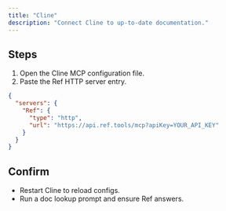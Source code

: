 ```yaml
---
title: "Cline"
description: "Connect Cline to up-to-date documentation."
---
```



## Steps

1. Open the Cline MCP configuration file.
2. Paste the Ref HTTP server entry.

```json
{
  "servers": {
    "Ref": {
      "type": "http",
      "url": "https://api.ref.tools/mcp?apiKey=YOUR_API_KEY"
    }
  }
}
```

## Confirm

- Restart Cline to reload configs.
- Run a doc lookup prompt and ensure Ref answers.

<GetHelp/>
